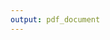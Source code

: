 ```yaml
---
output: pdf_document
---
```




\begin{abbrv}
\item[ACSF] artificial cerebrospinal fluid
\item [BLA] basolateral nucleus of the amygdala
\item [CeA] central nucleus of the amygdala
\item [CNS] central nervous system 
\item [DIC] differential interference contrast
\item [GPCRs] G-protein-coupled receptors
\item [ICM] intercalated cell masses 
\item [LHA] lateral hypothalamus area
\item [mEPSC] miniature excibitory post-synaptic currents
\item [mIPSC] miniature inhibitory post-synaptic currents
\item [NDS] normal donkey serum
\item [sEPSC] spontaneous excibitory post-synaptic currents
\item [sIPSC] spontaneous inhibitory post-synaptic currents

\end{abbrv}